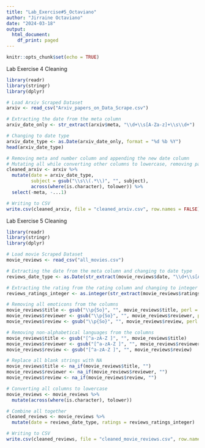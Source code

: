 ```yaml
---
title: "Lab_Exercise#5_Octaviano"
author: "Jirraine Octaviano"
date: "2024-03-18"
output:
  html_document:
    df_print: paged
---
```


```r
knitr::opts_chunk$set(echo = TRUE)
```
  Lab Exercise 4 Cleaning
```r
library(readr)
library(stringr)
library(dplyr)

# Load Arxiv Scraped Dataset
arxiv <- read_csv("Arxiv_papers_on_Data_Scrape.csv")

# Extracting the date from the meta column
arxiv_date_only <- str_extract(arxiv$meta, "\\d+\\s[A-Za-z]+\\s\\d+")

# Changing to date type
arxiv_date_type <- as.Date(arxiv_date_only, format = "%d %b %Y")
head(arxiv_date_type)

# Removing meta and number column and appending the new date column
# Mutating all while converting other columns to lowercase, removing parenthesis text in the subject column, and combining the new date column
cleaned_arxiv <- arxiv %>%
  mutate(date = arxiv_date_type,
         subject = gsub("\\s\\(.*\\)", "", subject),
         across(where(is.character), tolower)) %>%
  select(-meta, -...1)

# Writing to CSV
write.csv(cleaned_arxiv, file = "cleaned_arxiv.csv", row.names = FALSE)
```
  Lab Exercise 5 Cleaning
```r
library(readr)
library(stringr)
library(dplyr)

# Load movie Scraped Dataset
movie_reviews <- read_csv("all_movies.csv")

# Extracting the date from the meta column and changing to date type
reviews_date_type <- as.Date(str_extract(movie_reviews$date, "\\d+\\s[A-Za-z]+\\s\\d+"), format = "%d %b %Y")

# Extracting the rating from the rating column and changing to integer
reviews_ratings_integer <- as.integer(str_extract(movie_reviews$ratings, "\\d+\\.\\d+"))

# Removing all emoticons from the columns
movie_reviews$title <- gsub("\\p{So}", "", movie_reviews$title, perl = TRUE)
movie_reviews$reviewer <- gsub("\\p{So}", "", movie_reviews$reviewer, perl = TRUE)
movie_reviews$review <- gsub("\\p{So}", "", movie_reviews$review, perl = TRUE)

# Removing non-alphabetical languages from the columns
movie_reviews$title <- gsub("[^a-zA-Z ]", "", movie_reviews$title)
movie_reviews$reviewer <- gsub("[^a-zA-Z ]", "", movie_reviews$reviewer)
movie_reviews$review <- gsub("[^a-zA-Z ]", "", movie_reviews$review)

# Replace all blank strings with NA 
movie_reviews$title <- na_if(movie_reviews$title, "")
movie_reviews$reviewer <- na_if(movie_reviews$reviewer, "")
movie_reviews$review <- na_if(movie_reviews$review, "")

# Converting all columns to lowercase
movie_reviews <- movie_reviews %>%
  mutate(across(where(is.character), tolower))

# Combine all together
cleaned_reviews <- movie_reviews %>%
  mutate(date = reviews_date_type, ratings = reviews_ratings_integer)

# Writing to CSV
write.csv(cleaned_reviews, file = "cleaned_movie_reviews.csv", row.names = FALSE)
```